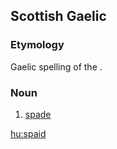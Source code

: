 ==Scottish Gaelic==

===Etymology===
Gaelic spelling of the {{etyl|en|gd}} {{term|spade|lang=en}}.

===Noun===
{{gd-noun|g=f|gen=spaide|pl=spaidean}}

# [[spade]]

[[hu:spaid]]